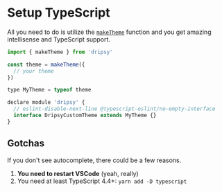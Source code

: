 # Setup TypeScript

All you need to do is utilize the [`makeTheme`](/apis/makeTheme) function and you get amazing intellisense and TypeScript support.

```jsx
import { makeTheme } from 'dripsy'

const theme = makeTheme({
  // your theme
})

type MyTheme = typeof theme

declare module 'dripsy' {
  // eslint-disable-next-line @typescript-eslint/no-empty-interface
  interface DripsyCustomTheme extends MyTheme {}
}
```

## Gotchas

If you don't see autocomplete, there could be a few reasons.

1. **You need to restart VSCode** (yeah, really)
2. You need at least TypeScript 4.4+: `yarn add -D typescript`
